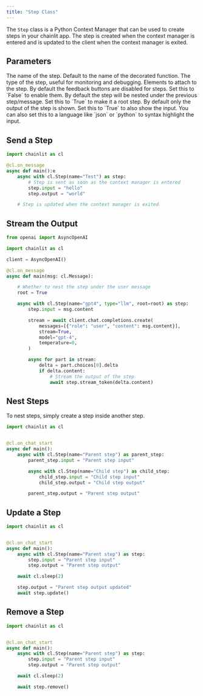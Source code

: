 ```yaml
---
title: "Step Class"
---
```


The `Step` class is a Python Context Manager that can be used to create steps in your chainlit app. The step is created when the context manager is entered and is updated to the client when the context manager is exited.

## Parameters

<ParamField path="name" type="str" optional>
  The name of the step. Default to the name of the decorated function.
</ParamField>
<ParamField path="type" type="str" default="undefined" optional>
  The type of the step, useful for monitoring and debugging.
</ParamField>
<ParamField path="elements" type="List[Element]" optional>
  Elements to attach to the step.
</ParamField>
<ParamField path="disable_feedback" type="bool" default="True" optional>
  By default the feedback buttons are disabled for steps. Set this to `False` to
  enable them.
</ParamField>
<ParamField path="root" type="bool" default="False" optional>
  By default the step will be nested under the previous step/message. Set this
  to `True` to make it a root step.
</ParamField>
<ParamField path="show_input" type="Union[bool, str]" default="False" optional>
  By default only the output of the step is shown. Set this to `True` to also
  show the input. You can also set this to a language like `json` or `python` to
  syntax highlight the input.
</ParamField>

## Send a Step

```python
import chainlit as cl

@cl.on_message
async def main():e
    async with cl.Step(name="Test") as step:
        # Step is sent as soon as the context manager is entered
        step.input = "hello"
        step.output = "world"

    # Step is updated when the context manager is exited
```

## Stream the Output

```python
from openai import AsyncOpenAI

import chainlit as cl

client = AsyncOpenAI()

@cl.on_message
async def main(msg: cl.Message):

    # Whether to nest the step under the user message
    root = True

    async with cl.Step(name="gpt4", type="llm", root=root) as step:
        step.input = msg.content

        stream = await client.chat.completions.create(
            messages=[{"role": "user", "content": msg.content}],
            stream=True,
            model="gpt-4",
            temperature=0,
        )

        async for part in stream:
            delta = part.choices[0].delta
            if delta.content:
                # Stream the output of the step
                await step.stream_token(delta.content)
```

## Nest Steps

To nest steps, simply create a step inside another step.

```python
import chainlit as cl


@cl.on_chat_start
async def main():
    async with cl.Step(name="Parent step") as parent_step:
        parent_step.input = "Parent step input"

        async with cl.Step(name="Child step") as child_step:
            child_step.input = "Child step input"
            child_step.output = "Child step output"

        parent_step.output = "Parent step output"
```

## Update a Step

```python
import chainlit as cl


@cl.on_chat_start
async def main():
    async with cl.Step(name="Parent step") as step:
        step.input = "Parent step input"
        step.output = "Parent step output"

    await cl.sleep(2)

    step.output = "Parent step output updated"
    await step.update()
```

## Remove a Step

```python
import chainlit as cl


@cl.on_chat_start
async def main():
    async with cl.Step(name="Parent step") as step:
        step.input = "Parent step input"
        step.output = "Parent step output"

    await cl.sleep(2)

    await step.remove()
```
